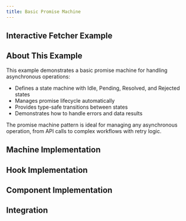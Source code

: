 ```yaml
---
title: Basic Promise Machine
---
```



## Interactive Fetcher Example

<div className="not-content">
  <FetcherExample client:visible />
</div>

## About This Example

This example demonstrates a basic promise machine for handling asynchronous operations:

- Defines a state machine with Idle, Pending, Resolved, and Rejected states
- Manages promise lifecycle automatically
- Provides type-safe transitions between states
- Demonstrates how to handle errors and data results

The promise machine pattern is ideal for managing any asynchronous operation, from API calls to complex workflows with retry logic.

## Machine Implementation

<CodeBlock lang="typescript" code={machineCode} />

## Hook Implementation

<CodeBlock lang="typescript" code={hooksCode} />

## Component Implementation 

<CodeBlock lang="jsx" code={viewCode} />

## Integration

<CodeBlock lang="jsx" code={indexCode} />

<CardGrid>
  <LinkCard title="Learn More About State Data" href="/guides/state-data/" />
  <LinkCard title="Explore Effects" href="/guides/effects/" />
</CardGrid>
